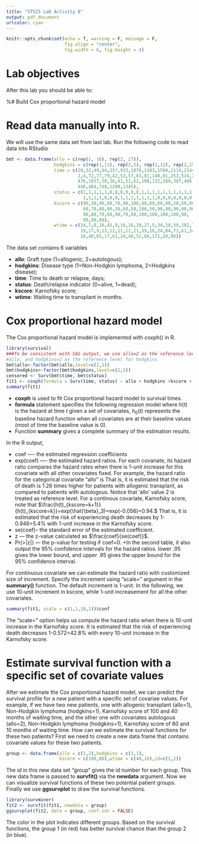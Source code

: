 ```yaml
---
title: "ST525 Lab Activity 8"
output: pdf_document
urlcolor: cyan
---
```

```r
knitr::opts_chunk$set(echo = T, warning = F, message = F, 
                      fig.align = "center", 
                      fig.width = 6, fig.height = 4)
```

# Lab objectives

After this lab you should be able to:
\begin{itemize}
\item Analyze survival data using Cox proportional hazard model in RStudio.
\item Estimate survival function for individuals with given covariate values.
\end{itemize}

%# Build Cox proportional hazard model

# Read data manually into R.

We will use the same data set from last lab. Run the following code to read data into RStudio

```r
bmt <- data.frame(allo = c(rep(1, 16), rep(2, 27)),
                  hodgkins = c(rep(1,11), rep(2,5), rep(1,12), rep(2,15)),
                  time = c(28,32,49,84,357,933,1078,1183,1560,2114,2144,
                           2,4,72,77,79,42,53,57,63,81,140,81,252,524,210,
                           476,1037,30,36,41,52,62,108,132,180,307,406,
                           446,484,748,1290,1345),
                  status = c(1,1,1,1,1,0,0,0,0,0,0,1,1,1,1,1,1,1,1,1,1,
                             1,1,1,1,0,0,0,1,1,1,1,1,1,1,0,0,0,0,0,0,0,0),
                  kscore = c(90,30,40,60,70,90,100,90,80,80,90,20,50,80,
                             60,70,80,90,30,60,50,100,50,90,90,90,90,90,
                             90,80,70,60,90,70,60,100,100,100,100,90,
                             90,90,80),
                  wtime = c(24,7,8,10,42,9,16,16,20,27,5,34,28,59,102,71,
                            19,17,9,13,12,11,12,21,39,16,24,84,73,61,34,
                            18,40,65,17,61,24,48,52,84,171,20,98))
```


The data set contains 6 variables

* __allo__: Graft type (1=allogenic, 2=autologous);
* __hodgkins__: Disease type (1=Non-Hodgkin lymphoma, 2=Hodgkins disease);
* __time__: Time to death or relapse, days;
* __status__: Death/relapse indicator (0=alive, 1=dead);
* __kscore__: Karnofsky score;
* __wtime__: Waiting time to transplant in months.

# Cox proportional hazard model

The Cox proportional hazard model is implemented with  coxph() in R. 
```r
library(survival)
###To be consistent with SAS output, we use allo=2 as the reference level for
#allo, and hodgkins=2 as the reference level for hodgkins 
bmt$allo<-factor(bmt$allo,level=c(2,1))
bmt$hodgkins<-factor(bmt$hodgkins,level=c(2,1))
censored <- Surv(bmt$time, bmt$status)
fit1 <- coxph(formula = Surv(time, status) ~ allo + hodgkins +kscore + wtime, data = bmt)
summary(fit1)

```
* __coxph__ is used to fit Cox proportional hazard model to survival times.
* __formula__ statement specifies the following regression model
\begin{center}
$h(t)=h_0(t)exp(\beta_1allo+\beta_2hodgkins+\beta_3kscore+\beta_4wtime),$
\end{center}
where $h(t)$ is the hazard at time $t$ given a set of covariates, $h_0(t)$ represents the baseline hazard function when all covariates are at their baseline values (most of time the baseline value is 0).
* Function __summary__ gives a complete summary of the  estimation results.

In the R output,

  +  coef ---- the estimated regression coefficients
  + exp(coef) ---- the estimated hazard ratios. For each covariate, its hazard ratio compares the hazard rates when there is 1-unit increase for this covariate with all other covariates fixed. For example, the hazard ratio for the categorical covariate "allo" is
\begin{center}
$\frac{h(t)_{allo=1}}{h(t)_{allo=2}}=exp(\hat{\beta}_1)=exp(0.23)=1.26.$
\end{center}
That is, it is estimated that the risk of death is 1.26 times higher for patients with allogenic transplant, as compared to patients with autologous. Notice that 'allo' value 2 is treated as reference level. 
For a continous covariate, Karnofsky score, note that
$\frac{h(t)_{kscore=k+1}}{h(t)_{kscore=k}}=exp(\hat{\beta}_3)=exp(-0.056)=0.94.$
That is, it is estimated that the risk of experiencing death decreases by 1-0.946=5.4% with 1-unit increase in the Karnofsky score.
   + se(coef)-- the standard error of the estimated coefficient.
   + z --- the z-value calculated as $\frac{coef}{se(coef)}$.
   + Pr(>|z|) ---  the p-value for testing if coef=0.
   +In the second table, it also output the 95% confidence intervals for the hazard ratios. lower .95 gives the lower bound, and upper .95 gives the upper bound for the 95% confidence interval.


For continuous covariate we can estimate the  hazard ratio with customized size of increment. Specify the increment using "scale=" argument in the __summary()__ function. The default increment is 1-unit. In the following, we use 10-unit increment in kscore, while 1-unit increasement for all the other covariates.

```r
summary(fit1, scale = c(1,1,10,1))$conf
```

 The "scale=" option helps us compute the hazard ratio when there is 10-unit increase in the Karnofsky score. It is estimated that the risk of experiencing death decreases 1-0.572=42.8% with every 10-unit increase in the Karnofsky score.


# Estimate survival function with a specific set of covariate values

After we estimate the Cox proportional hazard model, we can predict the survival profile for a new patient with a specific set of covariae values. For example, if we have two new patients, one with allogenic transplant (allo=1), Non-Hodgkin lymphoma (hodgkins=1), Karnofsky score of 100 and 40 months of waiting time, and the other one with covariates autologous (allo=2), Non-Hodgkin lymphoma (hodgkins=1), Karnofsky score of 80 and 10 months of waiting time. How can we estimate the survival functions for these two patients? First we need to create a new data frame that contains covariate values for these two patients.

```r
group <- data.frame(allo = c(1,2),hodgkins = c(1,1),
                    kscore = c(100,80),wtime = c(40,10),id=c(1,2))

```

The $id$  in this new data set "group" gives the id number for each group. This new data frame is passed to **survfit()** via the **newdata** argument. Now we can visualize survival functions of these two potential patient groups. Finally we use **ggsurvplot** to draw the survival functions.

```r
library(survminer)
fit2 <- survfit(fit1, newdata = group)
ggsurvplot(fit2, data = group, conf.int = FALSE)
```
The color in the plot indicates different groups. Based on the survival functions, the group 1 (in red) has better survival chance than the group 2 (in blue).

